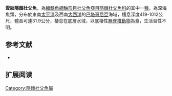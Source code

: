 {{Speciesbox
| name = 雲紋隱棘杜父魚
| image = 
| image_width = 250px
| image_caption = 
| status = NE
| status_system = IUCN3.1
| genus = Psychrolutes
| species = marmoratus
| authority = [[Gill|Gill]], 1889
| synonyms = *''Neophrynichthys marmoratus,Gill, 1889''
*''Besnardia gyrinops,Lahille, 1913''
}}

'''雲紋隱棘杜父魚'''，為[[輻鰭魚綱|輻鰭魚綱]][[鮋形目|鮋形目]][[杜父魚亞目|杜父魚亞目]][[隱棘杜父魚科|隱棘杜父魚科]]的其中一[[種|種]]，為深海魚類，分布於東南[[太平洋|太平洋]]及西南[[大西洋|大西洋]]的[[巴塔哥尼亞|巴塔哥尼亞]]海域，棲息深度419-1012公尺，體長可達31.9公分，棲息在底層水域，以底棲性[[無脊椎動物|無脊椎動物]]為食，生活習性不明。
==参考文献==
*{{FishBase_species|genus=Psychrolutes|species=marmoratus|year=2014|month=5}}

== 扩展阅读 ==
{{refbegin}}
{{wikispecies-inline|Psychrolutes marmoratus|雲紋隱棘杜父魚}}
{{refend}}

{{Wikispecies|Psychrolutes marmoratus}}
{{Taxonbar|from=Q2108934}}

[[Category:隱棘杜父魚屬|Category:隱棘杜父魚屬]]


{{魚類小作品}}